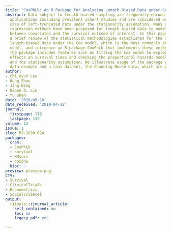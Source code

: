 ```yaml
---
title: 'CoxPhLb: An R Package for Analyzing Length Biased Data under Cox Model'
abstract: Data subject to length-biased sampling are frequently encountered in various
  applications including prevalent cohort studies and are considered as a special
  case of left-truncated data under the stationarity assumption. Many semiparametric
  regression methods have been proposed for length biased data to model the association
  between covariates and the survival outcome of interest. In this paper, we present
  a brief review of the statistical methodologies established for the analysis of
  length-biased data under the Cox model, which is the most commonly adopted semiparametric
  model, and introduce an R package CoxPhLb that implements these methods. Specifically,
  the package includes features such as fitting the Cox model to explore covariate
  effects on survival times and checking the proportional hazards model assumptions
  and the stationarity assumption. We illustrate usage of the package with a simulated
  data example and a real dataset, the Channing House data, which are publicly available.
author:
- Chi Hyun Lee
- Heng Zhou
- Jing Ning
- Diane D. Liu
- Yu Shen
date: '2020-09-10'
date_received: '2019-04-12'
journal:
  firstpage: 118
  lastpage: 130
volume: 12
issue: 1
slug: RJ-2020-024
packages:
  cran:
  - CoxPhLb
  - survival
  - KMsurv
  - coxphw
  bioc: ~
preview: preview.png
CTV:
- Survival
- ClinicalTrials
- Econometrics
- SocialSciences
output:
  rjtools::rjournal_article:
    self_contained: no
    toc: no
    legacy_pdf: yes

---
```


